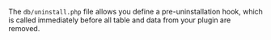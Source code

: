 <!-- markdownlint-disable first-line-heading -->
The `db/uninstall.php` file allows you define a pre-uninstallation hook, which is called immediately before all table and data from your plugin are removed.
